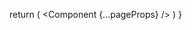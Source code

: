
  return (
    <ThemeProvider
      attribute="class"
      defaultTheme="system"
      enableSystem
      disableTransitionOnChange
    >
      <ThemeSync />
      <Component {...pageProps} />
    </ThemeProvider>
  )
}
